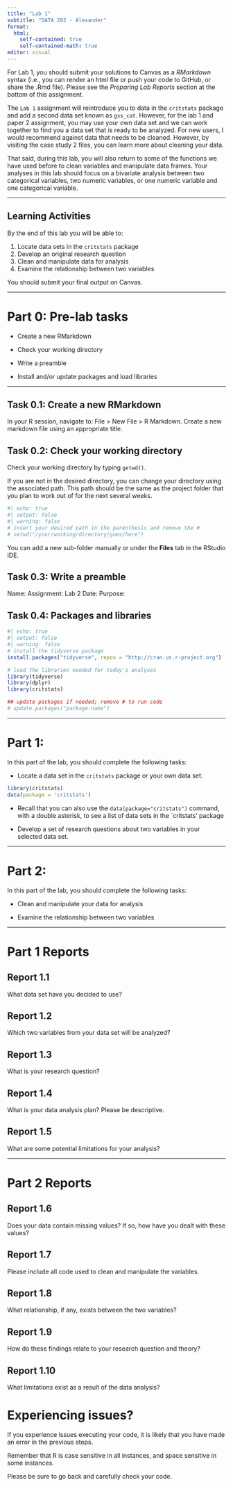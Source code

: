 ```yaml
---
title: "Lab 1"
subtitle: "DATA 202 - Alexander"
format: 
  html:
    self-contained: true
    self-contained-math: true
editor: visual
---
```


For Lab 1, you should submit your solutions to Canvas as a *RMarkdown* syntax (i.e., you can render an html file or push your code to GitHub, or share the .Rmd file). Please see the *Preparing Lab Reports* section at the bottom of this assignment.

The `Lab 1` assignment will reintroduce you to data in the `critstats` package and add a second data set known as `gss_cat`. However, for the lab 1 and paper 2 assignment, you may use your own data set and we can work together to find you a data set that is ready to be analyzed. For new users, I would recommend against data that needs to be cleaned. However, by visiting the case study 2 files, you can learn more about cleaning your data.

That said, during this lab, you will also return to some of the functions we have used before to clean variables and manipulate data frames. Your analyses in this lab should focus on a bivariate analysis between two categorical variables, two numeric variables, or one numeric variable and one categorical variable.

------------------------------------------------------------------------

## Learning Activities

By the end of this lab you will be able to:

1.  Locate data sets in the `critstats` package
2.  Develop an original research question
3.  Clean and manipulate data for analysis
4.  Examine the relationship between two variables

You should submit your final output on Canvas.

------------------------------------------------------------------------

# Part 0: Pre-lab tasks

-   Create a new RMarkdown

-   Check your working directory

-   Write a preamble

-   Install and/or update packages and load libraries

------------------------------------------------------------------------

## Task 0.1: Create a new RMarkdown

In your R session, navigate to: File \> New File \> R Markdown. Create a new markdown file using an appropriate title.

## Task 0.2: Check your working directory

Check your working directory by typing `getwd()`.

If you are not in the desired directory, you can change your directory using the associated path. This path should be the same as the project folder that you plan to work out of for the next several weeks.

```r
#| echo: true
#| output: false
#| warning: false
# insert your desired path in the parenthesis and remove the #
# setwd("/your/working/directory/goes/here") 
```

You can add a new sub-folder manually or under the **Files** tab in the RStudio IDE.

## Task 0.3: Write a preamble

Name: <include your full name> Assignment: Lab 2 Date: <here you may want to add a date> Purpose: <insert the goals or purpose of the RScript>

## Task 0.4: Packages and libraries

```r
#| echo: true
#| output: false
#| warning: false
# install the tidyverse package
install.packages("tidyverse", repos = "http://cran.us.r-project.org")

# load the libraries needed for today's analyses
library(tidyverse)
library(dplyr)
library(critstats)

## update packages if needed; remove # to run code
# update.packages("package-name")
```

------------------------------------------------------------------------

# Part 1:

In this part of the lab, you should complete the following tasks:

-   Locate a data set in the `critstats` package or your own data set.

```r
library(critstats)
data(package = 'critstats')
```

-   Recall that you can also use the `data(package="critstats")` command, with a double asterisk, to see a list of data sets in the \`critstats' package

-   Develop a set of research questions about two variables in your selected data set.

------------------------------------------------------------------------

# Part 2:

In this part of the lab, you should complete the following tasks:

-   Clean and manipulate your data for analysis

-   Examine the relationship between two variables

------------------------------------------------------------------------

# Part 1 Reports

## Report 1.1

What data set have you decided to use?

## Report 1.2

Which two variables from your data set will be analyzed?

## Report 1.3

What is your research question?

## Report 1.4

What is your data analysis plan? Please be descriptive.

## Report 1.5

What are some potential limitations for your analysis?

------------------------------------------------------------------------

# Part 2 Reports

## Report 1.6

Does your data contain missing values? If so, how have you dealt with these values?

## Report 1.7

Please include all code used to clean and manipulate the variables.

## Report 1.8

What relationship, if any, exists between the two variables?

## Report 1.9

How do these findings relate to your research question and theory?

## Report 1.10

What limitations exist as a result of the data analysis?

# Experiencing issues?

If you experience issues executing your code, it is likely that you have made an error in the previous steps.

Remember that R is case sensitive in all instances, and space sensitive in some instances.

Please be sure to go back and carefully check your code.
